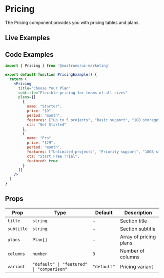 
# Pricing

The Pricing component provides you with pricing tables and plans.

## Live Examples

<StorybookEmbed story="components-pricing--default" />

<StorybookEmbed story="components-pricing--featured" />

<StorybookEmbed story="components-pricing--comparison" />

## Code Examples

```jsx
import { Pricing } from '@nostromo/ui-marketing'

export default function PricingExample() {
  return (
    <Pricing
      title="Choose Your Plan"
      subtitle="Flexible pricing for teams of all sizes"
      plans={[
        {
          name: "Starter",
          price: "$9",
          period: "month",
          features: ["Up to 5 projects", "Basic support", "1GB storage"],
          cta: "Get Started"
        },
        {
          name: "Pro",
          price: "$29",
          period: "month",
          features: ["Unlimited projects", "Priority support", "10GB storage"],
          cta: "Start Free Trial",
          featured: true
        }
      ]}
    />
  )
}
```

## Props

| Prop | Type | Default | Description |
|------|------|---------|-------------|
| `title` | `string` | - | Section title |
| `subtitle` | `string` | - | Section subtitle |
| `plans` | `Plan[]` | - | Array of pricing plans |
| `columns` | `number` | `3` | Number of columns |
| `variant` | `"default" \| "featured" \| "comparison"` | `"default"` | Pricing variant |
